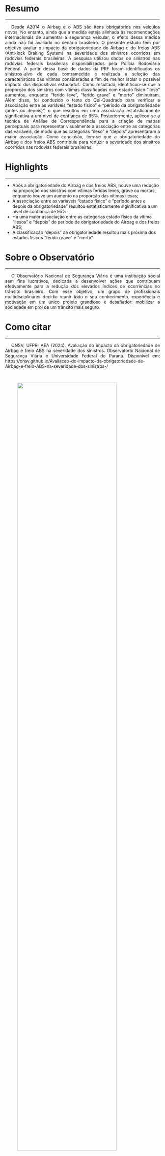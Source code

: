 <style>
p {
  text-align: justify;  
  text-indent: 20px;   
}
</style>  

# Resumo {-}  

***  

<p>Desde A2014 o Airbag e o ABS são itens obrigatórios nos veículos novos. No entanto, ainda que a medida esteja alinhada às recomendações internacionais de aumentar a segurança veicular, o efeito dessa medida ainda não foi avaliado no cenário brasileiro. O presente estudo tem por objetivo avaliar o impacto da obrigatoriedade do Airbag e do freios ABS (Anti-lock Braking System) na severidade dos sinistros ocorridos em rodovias federais brasileiras. A pesquisa utilizou dados de sinistros nas rodovias federais brasileiras disponibilizados pela Polícia Rodoviária Federal. A partir dessa base de dados da PRF foram identificados os sinistros-alvo de cada contramedida e realizada a seleção das características das vítimas consideradas a fim de melhor isolar o possível impacto dos dispositivos estudados. Como resultado, identificou-se que a proporção dos sinistros com vítimas classificadas com estado físico "ileso" aumentou, enquanto "ferido leve", "ferido grave" e "morto" diminuiram. Além disso, foi conduzido o teste do Qui-Quadrado para verificar a associação entre as variáveis "estado físico" e "período da obrigatoriedade (antes ou depois)", o que resultou em uma associação estatisticamente significativa a um nível de confiança de 95%. Posteriormente, aplicou-se a técnica de Análise de Correspondência para a criação de mapas perceptuais para representar visualmente a associação entre as categorias das variáveis, de modo que as categorias "ileso" e "depois" apresentaram a maior associação. Como conclusão, tem-se que a obrigatoriedade do Airbag e dos freios ABS contribuiu para reduzir a severidade dos sinsitros ocorridos nas rodovias federais brasileiras.   

# Highlights {-}  

***  

- Após a obrigatoriedade do Airbag e dos freios ABS, houve uma redução na proporção dos sinistros com vítimas feridas leves, grave ou mortas, enquanto houve um aumento na proporção das vítimas ilesas;
- A associação entre as variáveis "estado físico" e "período antes e depois da obrigatoriedade" resultou estatisticamente siginificativa a um nível de confiança de 95%;
- Há uma maior associação entre as categorias estado físico da vítima "ilesos" e "depois" do período de obrigatoriedade do Airbag e dos freios ABS;  
- A classificação "depois" da obrigatoriedade resultou mais próxima dos estados físicos "ferido grave" e "morto". 

# Sobre o Observatório {-}   

***  

<p>O Observatório Nacional de Segurança Viária é uma instituição social sem fins lucrativos, dedicada a desenvolver ações que contribuam efetivamente para a redução dos elevados índices de ocorrências no trânsito brasileiro. Com esse objetivo, um grupo de profissionais multidisciplinares decidiu reunir todo o seu conhecimento, experiência e motivação em um único projeto grandioso e desafiador: mobilizar a sociedade em prol de um trânsito mais seguro.  


# Como citar {-}  

***   
<p>ONSV; UFPR; AEA (2024). Avaliação do impacto da obrigatoriedade de Airbag e freio ABS na severidade dos sinistros. Observatório Nacional de Segurança Viária e Universidade Federal do Paraná. Disponível em: https://onsv.github.io/Avaliacao-do-impacto-da-obrigatoriedade-de-Airbag-e-freio-ABS-na-severidade-dos-sinistros-/

<br>  

:::{layout-ncol="3"}

:::{.left}

![](img/onsv_logo_main.png){width="80%" fig-align="center"}

:::

:::{.center}

![](img/Aea.png){width="60%" fig-align="center"}

:::
:::{.right}

![](img/marca_UFPR.png){width="60%" fig-align="center"}

:::

:::